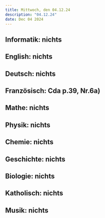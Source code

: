 ```yaml
---
title: Mittwoch, den 04.12.24
description: "04.12.24"
date: Dec 04 2024
---
```


## Informatik: nichts
## English: nichts
## Deutsch: nichts
## Französisch: Cda p.39, Nr.6a)
## Mathe: nichts
## Physik: nichts
## Chemie: nichts
## Geschichte: nichts
## Biologie: nichts
## Katholisch: nichts
## Musik: nichts